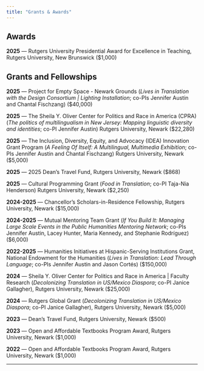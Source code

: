 ```yaml
---
title: "Grants & Awards"
---
```


## Awards

**2025** — Rutgers University Presidential Award for Excellence in Teaching, Rutgers University, New Brunswick ($1,000)

## Grants and Fellowships

**2025** — Project for Empty Space - Newark Grounds (*Lives in Translation with the Design Consortium | Lighting Installation*; co-PIs Jennifer Austin and Chantal Fischzang) ($40,000)

**2025** — The Sheila Y. Oliver Center for Politics and Race in America (CPRA) (*The politics of multilingualism in New Jersey: Mapping linguistic diversity and identities*; co-PI Jennifer Austin) Rutgers University, Newark ($22,280)

**2025** — The Inclusion, Diversity, Equity, and Advocacy (IDEA) Innovation Grant Program (*A Feeling Of Itself: A Multilingual, Multimedia Exhibition*; co-PIs Jennifer Austin and Chantal Fischzang) Rutgers University, Newark ($5,000)

**2025** — 2025 Dean's Travel Fund, Rutgers University, Newark ($868)

**2025** — Cultural Programming Grant (*Food in Translation*; co-PI Taja-Nia Henderson) Rutgers University, Newark ($2,250)

**2024-2025** — Chancellor's Scholars-in-Residence Fellowship, Rutgers University, Newark ($15,000)

**2024-2025** — Mutual Mentoring Team Grant (*If You Build It: Managing Large Scale Events in the Public Humanities Mentoring Network*; co-PIs Jennifer Austin, Lacey Hunter, Maria Kennedy, and Stephanie Rodríguez) ($6,000)

**2022-2025** — Humanities Initiatives at Hispanic-Serving Institutions Grant, National Endowment for the Humanities (*Lives in Translation: Lead Through Language*; co-PIs Jennifer Austin and Jason Cortés) ($150,000)

**2024** — Sheila Y. Oliver Center for Politics and Race in America | Faculty Research (*Decolonizing Translation in US/Mexico Diaspora*; co-PI Janice Gallagher), Rutgers University, Newark ($25,000)

**2024** — Rutgers Global Grant (*Decolonizing Translation in US/Mexico Diaspora*; co-PI Janice Gallagher), Rutgers University, Newark ($5,000)

**2023** — Dean's Travel Fund, Rutgers University, Newark ($500)

**2023** — Open and Affordable Textbooks Program Award, Rutgers University, Newark ($1,000)

**2022** — Open and Affordable Textbooks Program Award, Rutgers University, Newark ($1,000)

---